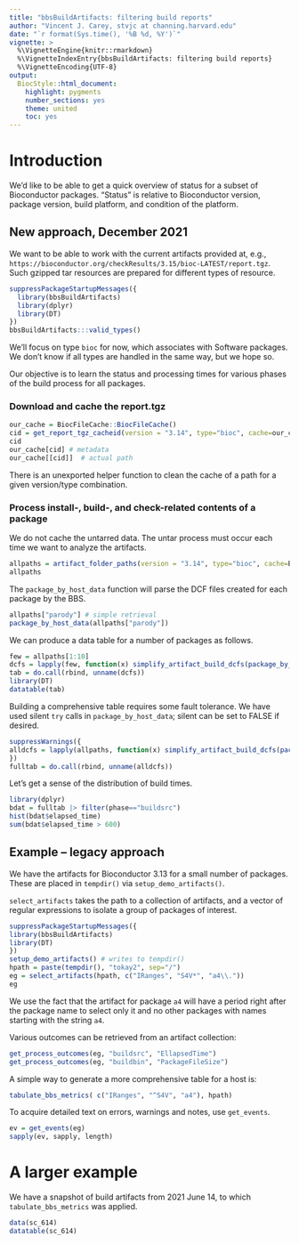 ```yaml
---
title: "bbsBuildArtifacts: filtering build reports"
author: "Vincent J. Carey, stvjc at channing.harvard.edu"
date: "`r format(Sys.time(), '%B %d, %Y')`"
vignette: >
  %\VignetteEngine{knitr::rmarkdown}
  %\VignetteIndexEntry{bbsBuildArtifacts: filtering build reports}
  %\VignetteEncoding{UTF-8}
output:
  BiocStyle::html_document:
    highlight: pygments
    number_sections: yes
    theme: united
    toc: yes
---
```


# Introduction

We'd like to be able to get a quick overview of status for a
subset of Bioconductor packages.  "Status" is relative to
Bioconductor version, package version, build platform, and
condition of the platform.

## New approach, December 2021

We want to be able to work with the current artifacts provided
at, e.g., `https://bioconductor.org/checkResults/3.15/bioc-LATEST/report.tgz`.
Such gzipped tar resources are prepared for different types
of resource.

```r
suppressPackageStartupMessages({
  library(bbsBuildArtifacts)
  library(dplyr)
  library(DT)
})
bbsBuildArtifacts:::valid_types()
```

We'll focus on type `bioc` for now, which associates with Software packages.
We don't know if all types are handled in the same way, but we hope so.

Our objective is to learn the status and processing times for
various phases of the build process for all packages.

### Download and cache the report.tgz

```r
our_cache = BiocFileCache::BiocFileCache()
cid = get_report_tgz_cacheid(version = "3.14", type="bioc", cache=our_cache)
cid
our_cache[cid] # metadata
our_cache[[cid]]  # actual path
```

There is an unexported helper function to clean the cache of
a path for a given version/type combination.

### Process install-, build-, and check-related contents of a package

We do not cache the untarred data.  The untar process must
occur each time we want to analyze the artifacts.

```r
allpaths = artifact_folder_paths(version = "3.14", type="bioc", cache=BiocFileCache::BiocFileCache())
allpaths
```

The `package_by_host_data` function will parse the DCF files
created for each package by the BBS.

```r
allpaths["parody"] # simple retrieval
package_by_host_data(allpaths["parody"])
```

We can produce a data table for a number of packages as follows.

```r
few = allpaths[1:10]
dcfs = lapply(few, function(x) simplify_artifact_build_dcfs(package_by_host_data(x)))
tab = do.call(rbind, unname(dcfs))
library(DT)
datatable(tab)
```

Building a comprehensive table requires some fault tolerance.  We
have used silent `try` calls in `package_by_host_data`; silent can
be set to FALSE if desired.

```r
suppressWarnings({
alldcfs = lapply(allpaths, function(x) simplify_artifact_build_dcfs(package_by_host_data(x)))
})
fulltab = do.call(rbind, unname(alldcfs))
```

Let's get a sense of the distribution of build times.

```r
library(dplyr)
bdat = fulltab |> filter(phase=="buildsrc")
hist(bdat$elapsed_time)
sum(bdat$elapsed_time > 600)
```



## Example -- legacy approach

We have the artifacts for Bioconductor 3.13 for a small
number of packages.  These are placed in `tempdir()`
via `setup_demo_artifacts()`.

`select_artifacts` takes the path to a collection
of artifacts, and a vector of regular expressions to
isolate a group of packages of interest.

```r
suppressPackageStartupMessages({
library(bbsBuildArtifacts)
library(DT)
})
setup_demo_artifacts() # writes to tempdir()
hpath = paste(tempdir(), "tokay2", sep="/")
eg = select_artifacts(hpath, c("IRanges", "S4V*", "a4\\."))
eg
```
We use the fact that the artifact for package `a4` will 
have a period right after the package name to select only
it and no other packages with names starting with the string `a4`.

Various outcomes can be retrieved from an artifact collection:
```r
get_process_outcomes(eg, "buildsrc", "EllapsedTime")
get_process_outcomes(eg, "buildbin", "PackageFileSize")
```

A simple way to generate a more comprehensive table for a host is:
```r
tabulate_bbs_metrics( c("IRanges", "^S4V", "a4"), hpath)
```

To acquire detailed text on errors, warnings and notes, use `get_events`.

```r
ev = get_events(eg)
sapply(ev, sapply, length)
```

# A larger example

We have a snapshot of build artifacts from 2021 June 14, to which
`tabulate_bbs_metrics` was applied.

```r
data(sc_614)
datatable(sc_614)
```
